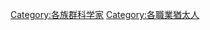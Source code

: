 {{Commonscat|Jewish scientists}}

[[Category:各族群科学家|Category:各族群科学家]]
[[Category:各職業猶太人|Category:各職業猶太人]]